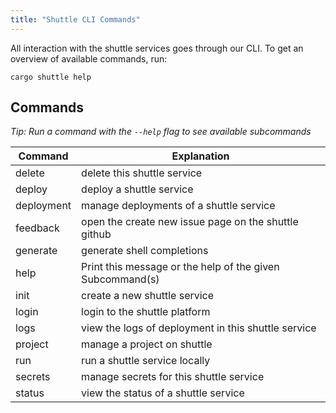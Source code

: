 ```yaml
---
title: "Shuttle CLI Commands"
---
```


All interaction with the shuttle services goes through our CLI.
To get an overview of available commands, run:

```
cargo shuttle help
```

## Commands
*Tip: Run a command with the `--help` flag to see available subcommands*

| Command    |                      Explanation                          |
|----------  |--------------                                             |
| delete     |  delete this shuttle service                              |
| deploy     |  deploy a shuttle service                                 |
| deployment |  manage deployments of a shuttle service                  |
| feedback   |  open the create new issue page on the shuttle github     |
| generate   |  generate shell completions                               |
| help       |  Print this message or the help of the given Subcommand(s)|
| init       |  create a new shuttle service                             |
| login      |  login to the shuttle platform                            |
| logs       |  view the logs of deployment in this shuttle service      |
| project    |  manage a project on shuttle                              |
| run        |  run a shuttle service locally                            |
| secrets    |  manage secrets for this shuttle service                  |
| status     |  view the status of a shuttle service                     |
